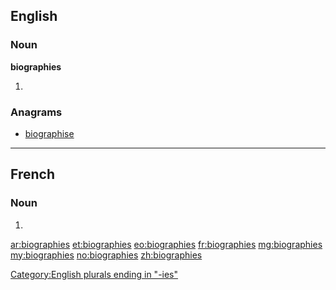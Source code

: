 ==English==

===Noun===
'''biographies'''

# {{plural of|[[biography]]}}

===Anagrams===
* [[biographise#English|biographise]]

[[Category:English plurals ending in "-ies"]]

----

==French==

===Noun===
{{infl|fr|plural}} {{f|p}}

# {{plural of|biographie|lang=fr}}

[[ar:biographies]]
[[et:biographies]]
[[eo:biographies]]
[[fr:biographies]]
[[mg:biographies]]
[[my:biographies]]
[[no:biographies]]
[[zh:biographies]]